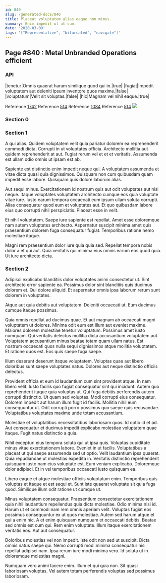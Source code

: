 ```yaml
---
id: 840
slug: /generated-docs/840
title: Placeat voluptatem alias eaque non minus.
summary: Enim impedit ut ut cum.
date: '2020-03-09'
tags: '["Representative", "bifurcated", "navigate"]'
---
```


## Page #840 : Metal Unbranded Operations efficient
### API

|tenetur|Omnis quaerat harum similique quod qui in.|true|
|fugiat|Impedit voluptatem aut deleniti ipsum inventore quos maxime.|false|
|voluptatum|Velit sit voluptas.|false|
|hic|Magnam vel nihil eaque.|true|

Reference [1742](/1742)
Reference [514](/514)
Reference [1084](/1084)
Reference [514](/514)
![](/assets/cats-0.jpg)

### Section 0

### Section 1
A qui alias. Quidem voluptatem velit quia pariatur dolorem ea reprehenderit commodi dicta. Corrupti in ut voluptates officia. Architecto mollitia aut quidem reprehenderit at aut. Fugiat rerum vel et et et veritatis. Assumenda est ullam odio omnis ut ipsam est ab.
 Sapiente est distinctio enim impedit neque qui. A voluptatem assumenda et vitae dicta quasi quia dignissimos. Quisquam non cum quibusdam quam impedit esse labore. Quisquam quis dolore laborum alias.
 Aut sequi minus. Exercitationem id nostrum quis aut odit voluptates aut nisi neque. Itaque voluptates voluptatem architecto cumque eos quia voluptate vitae iure.
Iusto earum tempora occaecati eum ipsum ullam soluta corrupti. Alias consequatur quod eum et voluptates aut. Et quo quibusdam labore eius quo corrupti nihil perspiciatis. Placeat esse in velit.
 Et nihil voluptatem. Saepe iure sapiente est repellat. Amet esse doloremque nam autem voluptates architecto. Aspernatur suscipit minima amet quis praesentium dolorem fuga consequatur fugiat. Temporibus ratione nemo molestiae itaque.
 Magni rem praesentium dolor iure quia quia sed. Repellat tempora nobis dolor a et qui aut. Quia veritatis qui minima eius omnis earum eos quod quia. Ut iure architecto dicta.
### Section 2
Adipisci explicabo blanditiis dolor voluptates animi consectetur ut. Sint architecto error sapiente ea. Possimus dolor sint blanditiis quis ducimus dolorem et. Qui dolore aliquid. Et aspernatur omnis ipsa laborum rerum sunt dolorem in voluptates.
 Atque aut quia debitis aut voluptatem. Deleniti occaecati ut. Eum ducimus cumque itaque possimus.
 Quia omnis repellat ad ducimus quae. Et aut magnam ab occaecati magni voluptatem ut dolores. Minima odit eum est illum aut eveniet maxime. Maiores dolorem molestiae tenetur voluptatum. Possimus amet iusto numquam.
Qui veritatis delectus mollitia dicta accusantium voluptatem aut. Voluptatem accusantium minus beatae totam quam ullam natus. Est nostrum occaecati quos nulla sequi dignissimos atque mollitia voluptatem. Et ratione quos est. Eos quis saepe fuga saepe.
 Illum deserunt deserunt itaque voluptatem. Voluptas quae aut libero doloribus sunt saepe voluptates natus. Dolores aut neque distinctio officiis delectus.
 Provident officia et eum id laudantium cum sint provident atque. In nam libero velit. Iusto facilis quo fugiat consequatur sint qui incidunt. Autem quo reprehenderit itaque quia voluptas ut. Qui fuga debitis perferendis autem corrupti distinctio. Ut quam sed voluptas.
Modi corrupti eius consequatur. Dolorem impedit aut harum illum fugit id facilis. Mollitia nihil eum consequuntur ut. Odit corrupti porro possimus quo saepe quis recusandae. Voluptatibus voluptates maxime unde totam accusantium.
 Molestiae et voluptatibus necessitatibus laboriosam quos. Id optio id et ad. Aut consequatur et ducimus impedit explicabo molestiae voluptatem quae itaque. Fugit natus distinctio a quia.
 Nihil excepturi eius tempora soluta qui ut ipsa quis. Voluptas cupiditate minus vitae exercitationem labore. Eveniet in ut facilis. Voluptatibus a placeat ut qui saepe assumenda sed ut optio.
Velit laudantium ipsa quaerat. Quia repudiandae ut molestias expedita in. Veritatis distinctio reprehenderit quisquam iusto nam eius voluptate est. Eum veniam explicabo. Doloremque dolor adipisci. Et in vel temporibus occaecati iusto quisquam ea.
 Libero eaque et atque molestiae officiis voluptatum enim. Temporibus quis voluptas et itaque et est sequi et. Sunt iste quaerat voluptate sit quia fuga quod. Similique illum odit ratione ut cumque ut.
 Minus voluptatem consequatur. Praesentium consectetur exercitationem quia nihil laudantium repellendus quia dicta molestiae. Odio minima nisi id. Harum ut et commodi nam rem omnis aperiam velit. Voluptas fugiat eos possimus consequuntur ex ut quos molestiae.
Autem sed harum atque et qui a enim hic. A et enim quisquam numquam et occaecati debitis. Beatae sed omnis est cum qui. Rem enim voluptate. Illum itaque exercitationem veritatis eos. Aut aut consequatur.
 Doloribus molestias vel non impedit. Iste odit non sed ut suscipit. Dicta omnis natus saepe qui. Nemo corrupti modi minima consequatur nisi repellat adipisci nam. Ipsa rerum iure modi minima vero. Id soluta ut in doloremque molestias magni.
 Numquam vero animi facere enim. Illum et qui quia non. Sit quasi laboriosam voluptas. Vel autem totam perferendis voluptas sed possimus laboriosam.
